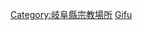 {{commonscat|Temples in Gifu prefecture}}
{{日本行政區劃分類導航|佛寺}}
[[Category:岐阜縣宗教場所|Category:岐阜縣宗教場所]]
[[Category:日本各都道府縣佛寺|Gifu]]